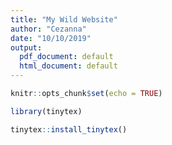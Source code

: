 ```yaml
---
title: "My Wild Website"
author: "Cezanna"
date: "10/10/2019"
output:
  pdf_document: default
  html_document: default
---
```


```r
knitr::opts_chunk$set(echo = TRUE)
```


```r
library(tinytex)
```

```r
tinytex::install_tinytex()
```

